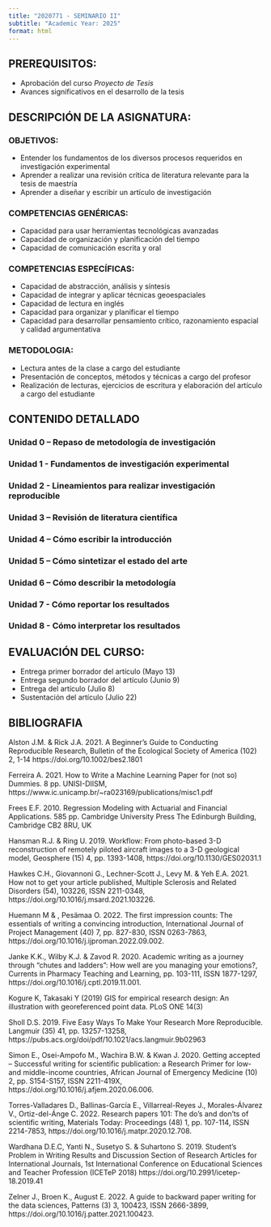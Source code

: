 ```yaml
---
title: "2020771 - SEMINARIO II"
subtitle: "Academic Year: 2025"
format: html
---
```

## PREREQUISITOS:
- Aprobación del curso *Proyecto de Tesis*
- Avances significativos en el desarrollo de la tesis

## DESCRIPCIÓN DE LA ASIGNATURA:
::: {.callout-important collapse=false}
### OBJETIVOS:

-	Entender los fundamentos de los diversos procesos requeridos en investigación experimental 
-	Aprender a realizar una revisión crítica de literatura relevante para la tesis de maestría
- Aprender a diseñar y escribir un artículo de investigación

### COMPETENCIAS GENÉRICAS: 

- Capacidad para usar herramientas tecnológicas avanzadas
- Capacidad de organización y planificación del tiempo
- Capacidad de comunicación escrita y oral

### COMPETENCIAS ESPECÍFICAS:

- Capacidad de abstracción, análisis y síntesis
- Capacidad de integrar y aplicar técnicas geoespaciales
- Capacidad de lectura en inglés
- Capacidad para organizar y planificar el tiempo
- Capacidad para desarrollar pensamiento crítico, razonamiento espacial y calidad argumentativa

### METODOLOGIA:
-	Lectura antes de la clase a cargo del estudiante
- Presentación de conceptos, métodos y técnicas a cargo del profesor
-	Realización de lecturas, ejercicios de escritura y elaboración del artículo a cargo  del estudiante

:::

## CONTENIDO DETALLADO 

::: {.callout-important collapse=true}

### Unidad 0 –  Repaso de metodología de investigación

### Unidad 1 -  Fundamentos de investigación experimental

### Unidad 2 -  Lineamientos para realizar investigación reproducible

### Unidad 3 – Revisión de literatura científica

### Unidad 4 – Cómo escribir la introducción

### Unidad 5 – Cómo sintetizar el estado del arte

### Unidad 6 – Cómo describir la metodología

### Unidad 7 - Cómo reportar los resultados

### Unidad 8 - Cómo interpretar los resultados

:::


## EVALUACIÓN DEL CURSO: 

::: {.callout-important collapse=false}

- Entrega primer borrador del artículo (Mayo 13)
-	Entrega segundo borrador del artículo (Junio 9)
- Entrega del artículo (Julio 8) 
- Sustentación del artículo (Julio 22) 

:::

## BIBLIOGRAFIA

::: {.callout-important collapse=true}

Alston J.M. & Rick J.A. 2021. A Beginner's Guide to Conducting Reproducible Research, Bulletin of the Ecological Society of America (102) 2,  1-14
https://doi.org/10.1002/bes2.1801

Ferreira A. 2021. How to Write a Machine Learning Paper for (not so) Dummies. 8 pp. UNISI-DIISM, https://www.ic.unicamp.br/~ra023169/publications/misc1.pdf

Frees E.F. 2010. Regression Modeling with Actuarial and Financial Applications. 585 pp. Cambridge University Press The Edinburgh Building, Cambridge CB2 8RU, UK

Hansman R.J. & Ring U. 2019. Workflow: From photo-based 3-D reconstruction of remotely piloted aircraft images to a 3-D geological model, Geosphere (15) 4, pp. 1393-1408, https://doi.org/10.1130/GES02031.1

Hawkes C.H., Giovannoni G.,  Lechner-Scott J.,  Levy M. & Yeh E.A. 2021. How not to get your article published, Multiple Sclerosis and Related Disorders (54), 103226, ISSN 2211-0348, https://doi.org/10.1016/j.msard.2021.103226.

Huemann M & , Pesämaa O. 2022. The first impression counts: The essentials of writing a convincing introduction, International Journal of Project Management (40) 7, pp. 827-830, ISSN 0263-7863, https://doi.org/10.1016/j.ijproman.2022.09.002.

Janke K.K., Wilby K.J. & Zavod R. 2020. Academic writing as a journey through “chutes and ladders”: How well are you managing your emotions?, Currents in Pharmacy Teaching and Learning, pp. 103-111, ISSN 1877-1297, https://doi.org/10.1016/j.cptl.2019.11.001.

Kogure K, Takasaki Y (2019) GIS for
empirical research design: An illustration with
georeferenced point data. PLoS ONE 14(3)

Sholl D.S. 2019. Five Easy Ways To Make Your Research More Reproducible. Langmuir (35) 41, pp. 13257-13258, https://pubs.acs.org/doi/pdf/10.1021/acs.langmuir.9b02963

Simon E., Osei-Ampofo M., Wachira B.W. & Kwan J. 2020. Getting accepted – Successful writing for scientific publication: a Research Primer for low- and middle-income countries, African Journal of Emergency Medicine (10) 2, pp. S154-S157, ISSN 2211-419X, https://doi.org/10.1016/j.afjem.2020.06.006.

Torres-Valladares D., Ballinas-García E., Villarreal-Reyes J., Morales-Álvarez V., Ortiz-del-Ánge C. 2022. Research papers 101: The do’s and don'ts of scientific writing, Materials Today: Proceedings (48) 1, pp. 107-114, ISSN 2214-7853, https://doi.org/10.1016/j.matpr.2020.12.708.

Wardhana D.E.C, Yanti N.,  Susetyo S. &  Suhartono S. 2019. Student’s Problem in Writing Results and Discussion Section of Research Articles for International Journals, 1st International Conference on Educational Sciences and Teacher Profession (ICETeP 2018) https://doi.org/10.2991/icetep-18.2019.41

Zelner J., Broen K., August E. 2022. A guide to backward paper writing for the data sciences,
Patterns (3) 3, 100423, ISSN 2666-3899, https://doi.org/10.1016/j.patter.2021.100423.

:::
